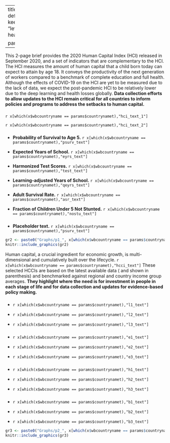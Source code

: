 

---
title: "`r params$countrynamet`"
output:
   pdf_document: default
   latex_engine: pdflatex
   fig_caption: yes
   keep_tex: yes
   urlcolor: blue
fontsize: 9pt
geometry: "left=1.3cm,right=1.3cm,top=1.5cm,bottom=0.5cm"
header-includes:  \usepackage{fancyhdr} 
  \usepackage{graphicx}
  \usepackage{eurosym}
  \usepackage{datetime}
  \usepackage{booktabs,xcolor} \pagestyle{fancy}  
  \fancypagestyle{plain}{\pagestyle{fancy}}
  \pagenumbering{gobble}
  \renewcommand\thefootnote{\textcolor{black}{\arabic{footnote}}}
  \usepackage{pagecolor}
  \pagecolor{white}
  \usepackage{fourier}
  \usepackage[fontsize=8.7pt]{scrextend}
  \usepackage{float}
  \restylefloat{table}
  \usepackage{xcolor}
  \usepackage{multicol}
  \newcommand{\hideFromPandoc}[1]{#1}
  \hideFromPandoc{
    \let\Begin\begin
    \let\End\end
  }
  \usepackage{caption}
  \captionsetup{skip=0pt}
  \usepackage{hyperref}
  \usepackage{array}
  \usepackage{varwidth}
  \hypersetup{
      colorlinks=true,
      linkcolor=blue,
      filecolor=magenta,      
      urlcolor=cyan,
  }
  \urlstyle{same}
  \usepackage{enumitem}
  \setlist{leftmargin=*}
  \pagenumbering{gobble}
  \usepackage{numprint}
  \usepackage{fbox}
  
params:
  countrynamet: "Afghanistan"   

---
\definecolor{bondiblue}{rgb}{0.0, 0.58, 0.71}
\definecolor{steelblue}{rgb}{0.27, 0.51, 0.71}
\definecolor{brickred}{rgb}{0.8, 0.25, 0.33}
\newcommand\boldblue[1]{\textcolor{bondiblue}{\textbf{#1}}}

This 2-page brief provides the 2020 Human Capital Index (HCI) released in September 2020, and a set of indicators that are complementary to the HCI. The HCI measures the amount of human capital that a child born today can expect to attain by age 18. It conveys the productivity of the next generation of workers compared to a benchmark of complete education and full health. Although the effects of COVID-19 on the HCI are yet to be measured due to the lack of data, we expect the post-pandemic HCI to be relatively lower due to the deep learning and health losses globally. **Data collection efforts to allow updates to the HCI remain critical for all countries to inform policies and programs to address the setbacks to human capital.**

\Begin{multicols}{2}

### \boldblue{T\small{HE HUMAN CAPITAL INDEX}}###

`r x[which(x$wbcountryname == params$countrynamet),"hci_text_1"]` 

`r x[which(x$wbcountryname == params$countrynamet),"hci_text_2"]` 

### \boldblue{T\small{HE HUMAN CAPITAL INDEX COMPONENTS}}###

* **Probability of Survival to Age 5.** `r x[which(x$wbcountryname == params$countrynamet),"psurv_text"]`

* **Expected Years of School.** `r x[which(x$wbcountryname == params$countrynamet),"eyrs_text"]`

* **Harmonized Test Scores.** `r x[which(x$wbcountryname == params$countrynamet),"test_text"]`

* **Learning-adjusted Years of School.** `r x[which(x$wbcountryname == params$countrynamet),"qeyrs_text"]`

* **Adult Survival Rate.** `r x[which(x$wbcountryname == params$countrynamet),"asr_text"]`

* **Fraction of Children Under 5 Not Stunted.** `r x[which(x$wbcountryname == params$countrynamet),"nostu_text"]`


### \boldblue{T\small{HE HUMAN CAPITAL UTILIZATION}}###

* **Placeholder text.** `r x[which(x$wbcountryname == params$countrynamet),"psurv_text"]`

\vspace{-1mm}
\begin{table}[H]
\renewcommand{\tabcolsep}{0.8mm}
\begin{tabular}{m{0.305\textwidth}>{\centering\arraybackslash}m{0.053\textwidth}>{\centering\arraybackslash}m{0.053\textwidth}>{\centering\arraybackslash}m{0.053\textwidth}}
\\\textbf{     }   &    &             &  \\ \hline
                         &      &              & \\
\textbf{ Human Capital and Utilization   } & \textbf{ Boys} & \textbf{ Girls} &  \textbf{ Overall} \\\hline
\vspace{-1mm} \\
Human Capital Index (HCI) &   `r x[which(x$wbcountryname == params$countrynamet),"hci_m_table_t"]` &   `r x[which(x$wbcountryname == params$countrynamet),"hci_f_table_t"]` &    `r x[which(x$wbcountryname == params$countrynamet),"hci_table_t"]`\\
Utilization of Human Capital Index (UHCI) & `r x[which(x$wbcountryname == params$countrynamet),"uhci_m_table_t"]`  &  `r x[which(x$wbcountryname == params$countrynamet),"uhci_f_table_t"]` & `r x[which(x$wbcountryname == params$countrynamet),"uhci_table_t"]` \\
                         & \multicolumn{1}{l}{} & \multicolumn{1}{l}{} &    
\vspace{-4mm}
\\\hline
\end{tabular}
\vspace{1mm} 
\end{table}

```r
gr2 <- paste0("Graphs/p1_", x[which(x$wbcountryname == params$countrynamet),"wbcode"],"_all.pdf")
knitr::include_graphics(gr2)
```

\vfill

\End{multicols}


\newpage

\vspace{3mm} 

Human capital, a crucial ingredient for economic growth, is multi-dimensional and cumulatively built over the lifecycle. `r x[which(x$wbcountryname == params$countrynamet),"hcci_text"]` These selected HCCIs are based on the latest available data (\emph{italicized} and shown in parenthesis) and benchmarked against regional and country income group averages. **They highlight where the need is for investment in people in each stage of life and for data collection and updates for evidence-based policy making.**

\vspace{1mm}

\Begin{multicols}{2}

### \boldblue{E\small{ARLY CHILDHOOD}}###

* `r x[which(x$wbcountryname == params$countrynamet),"l1_text"]`

* `r x[which(x$wbcountryname == params$countrynamet),"l2_text"]`

* `r x[which(x$wbcountryname == params$countrynamet),"l3_text"]`


### \boldblue{S\small{CHOOL AGE}}###

* `r x[which(x$wbcountryname == params$countrynamet),"e1_text"]`

* `r x[which(x$wbcountryname == params$countrynamet),"e2_text"]`

* `r x[which(x$wbcountryname == params$countrynamet),"e3_text"]`

### \boldblue{Y\small{OUTH}}###

* `r x[which(x$wbcountryname == params$countrynamet),"h1_text"]`

* `r x[which(x$wbcountryname == params$countrynamet),"h2_text"]`

* `r x[which(x$wbcountryname == params$countrynamet),"h3_text"]`

### \boldblue{A\small{DULTS \& ELDERLY}}###

* `r x[which(x$wbcountryname == params$countrynamet),"b1_text"]`

* `r x[which(x$wbcountryname == params$countrynamet),"b2_text"]`

* `r x[which(x$wbcountryname == params$countrynamet),"b3_text"]`


```r
gr3 <- paste0("Graphs/p2_", x[which(x$wbcountryname == params$countrynamet),"wbcode"], "_stages.pdf")
knitr::include_graphics(gr3)
```

\End{multicols}
